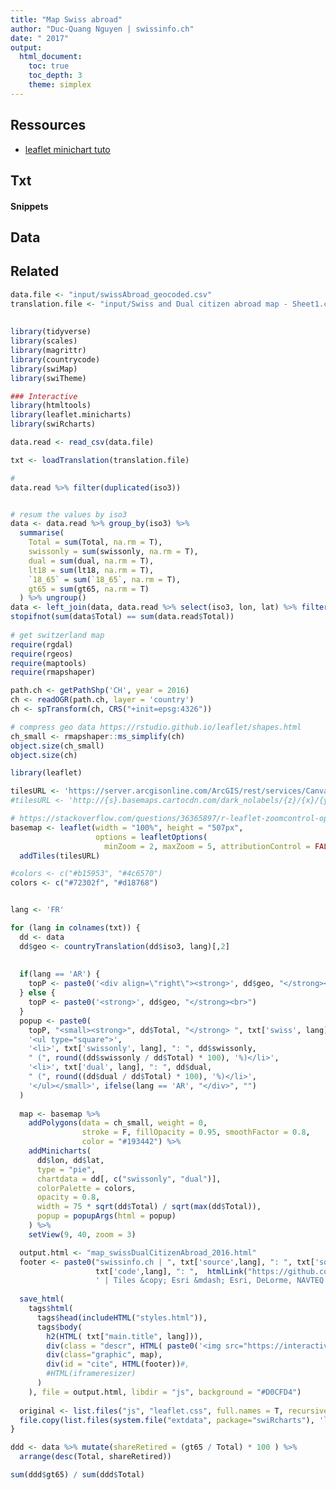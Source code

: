 ```yaml
---
title: "Map Swiss abroad"
author: "Duc-Quang Nguyen | swissinfo.ch"
date: " 2017"
output: 
  html_document:
    toc: true
    toc_depth: 3
    theme: simplex
---
```


## Ressources

* [leaflet minichart tuto](https://cran.r-project.org/web/packages/leaflet.minicharts/vignettes/introduction.html)


## Txt

#### Snippets

## Data

## Related


```r
data.file <- "input/swissAbroad_geocoded.csv"
translation.file <- "input/Swiss and Dual citizen abroad map - Sheet1.csv"
  
  
library(tidyverse)
library(scales)
library(magrittr)
library(countrycode)
library(swiMap)
library(swiTheme)

### Interactive 
library(htmltools)
library(leaflet.minicharts)
library(swiRcharts)

```

```r
data.read <- read_csv(data.file)

txt <- loadTranslation(translation.file)

#
data.read %>% filter(duplicated(iso3))


# resum the values by iso3
data <- data.read %>% group_by(iso3) %>%
  summarise(
    Total = sum(Total, na.rm = T),
    swissonly = sum(swissonly, na.rm = T),
    dual = sum(dual, na.rm = T),
    lt18 = sum(lt18, na.rm = T),
    `18_65` = sum(`18_65`, na.rm = T),
    gt65 = sum(gt65, na.rm = T)
  ) %>% ungroup()
data <- left_join(data, data.read %>% select(iso3, lon, lat) %>% filter(!duplicated(iso3)))
stopifnot(sum(data$Total) == sum(data.read$Total))
  
# get switzerland map
require(rgdal)
require(rgeos)
require(maptools)
require(rmapshaper)

path.ch <- getPathShp('CH', year = 2016)
ch <- readOGR(path.ch, layer = 'country')
ch <- spTransform(ch, CRS("+init=epsg:4326"))

# compress geo data https://rstudio.github.io/leaflet/shapes.html
ch_small <- rmapshaper::ms_simplify(ch)
object.size(ch_small)
object.size(ch)

```


```r
library(leaflet)

tilesURL <- 'https://server.arcgisonline.com/ArcGIS/rest/services/Canvas/World_Light_Gray_Base/MapServer/tile/{z}/{y}/{x}'
#tilesURL <- 'http://{s}.basemaps.cartocdn.com/dark_nolabels/{z}/{x}/{y}.png'

# https://stackoverflow.com/questions/36365897/r-leaflet-zoomcontrol-option
basemap <- leaflet(width = "100%", height = "507px", 
                   options = leafletOptions(
                     minZoom = 2, maxZoom = 5, attributionControl = FALSE)) %>%
  addTiles(tilesURL)

#colors <- c("#b15953", "#4c6570")
colors <- c("#72302f", "#d18768")


lang <- 'FR'

for (lang in colnames(txt)) {
  dd <- data
  dd$geo <- countryTranslation(dd$iso3, lang)[,2]
  
  
  if(lang == 'AR') {
    topP <- paste0('<div align=\"right\"><strong>', dd$geo, "</strong><br>")
  } else {
    topP <- paste0('<strong>', dd$geo, "</strong><br>")
  }
  popup <- paste0(
    topP, "<small><strong>", dd$Total, "</strong> ", txt['swiss', lang], 
    '<ul type="square">',
    '<li>', txt['swissonly', lang], ": ", dd$swissonly, 
    " (", round((dd$swissonly / dd$Total) * 100), '%)</li>',
    '<li>', txt['dual', lang], ": ", dd$dual,
    " (", round((dd$dual / dd$Total) * 100), '%)</li>',
    '</ul></small>', ifelse(lang == 'AR', "</div>", "")
  )
  
  map <- basemap %>%
    addPolygons(data = ch_small, weight = 0,
                stroke = F, fillOpacity = 0.95, smoothFactor = 0.8,
                color = "#193442") %>% 
    addMinicharts(
      dd$lon, dd$lat,
      type = "pie",
      chartdata = dd[, c("swissonly", "dual")], 
      colorPalette = colors, 
      opacity = 0.8,
      width = 75 * sqrt(dd$Total) / sqrt(max(dd$Total)), 
      popup = popupArgs(html = popup)
    ) %>%
    setView(9, 40, zoom = 3) 

  output.html <- "map_swissDualCitizenAbroad_2016.html"
  footer <- paste0("swissinfo.ch | ", txt['source',lang], ": ", txt['source.name',lang], " | ",
                   txt['code',lang], ": ",  htmlLink("https://github.com/cran/leaflet.minicharts", txt['code.name',lang]), 
                   ' | Tiles &copy; Esri &mdash; Esri, DeLorme, NAVTEQ')
  
  save_html(
    tags$html(
      tags$head(includeHTML("styles.html")),
      tags$body(    
        h2(HTML( txt["main.title", lang])),
        div(class = "descr", HTML( paste0('<img src="https://interactive.swissinfo.ch/assets/Interactive_icon.svg.png" width="12" align="top">&nbsp; ', txt["descr", lang]))),
        div(class="graphic", map),
        div(id = "cite", HTML(footer))#,
        #HTML(iframeresizer)
      )
    ), file = output.html, libdir = "js", background = "#D0CFD4")     
  
  original <- list.files("js", "leaflet.css", full.names = T, recursive = T)
  file.copy(list.files(system.file("extdata", package="swiRcharts"), 'leaflet.css', full.names = T), original, overwrite = T)    
}


```

```r
ddd <- data %>% mutate(shareRetired = (gt65 / Total) * 100 ) %>%
  arrange(desc(Total, shareRetired))

sum(ddd$gt65) / sum(ddd$Total)


```